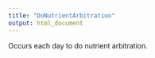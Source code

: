 ```yaml
---
title: "DoNutrientArbitration"
output: html_document
---
```



Occurs each day to do nutrient arbitration.
